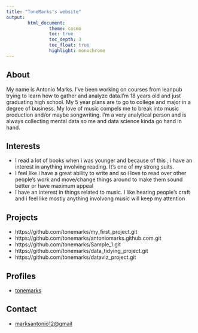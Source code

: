 ```yaml
--- 
title: "ToneMarks's website" 
output: 
        html_document: 
                theme: cosmo
                toc: true 
                toc_depth: 3 
                toc_float: true 
                highlight: monochrome
---
```

## About

My name is Antonio Marks. I've been working on courses from leanpub trying to learn how to gather and analyze data.I'm 18 years old and just graduating high school. My 5 year plans are to go to college and major in a degree of business. My love of music compels me to break into music production and/or maybe songwriting. I'm a very analytical person and is always collecting mental data so me and data science kinda go hand in hand. 

## Interests
 
* I read a lot of books when i was younger and because of this , i have an interest in anything involving reading. It's one of my strong suits.
* I feel like i have a great ability to write and so i love to read over other people's work and move/change things around to make them sound better or have maximum appeal
* I have an interest in things related to music. I like hearing people's craft and i feel like mostly anything involvong music will keep my attention
 
## Projects
 
* https://github.com/tonemarks/my_first_project.git
* https://github.com/tonemarks/antoniomarks.github.com.git
* https://github.com/tonemarks/Sample_1.git
* https://github.com/tonemarks/data_tidying_project.git
* https://github.com/tonemarks/dataviz_project.git
 
## Profiles 
 
* [tonemarks](http://github.com/tonemarks)
 
## Contact
 
* [marksantonio12@gmail](mailto:marksantonio12@gmail.com)